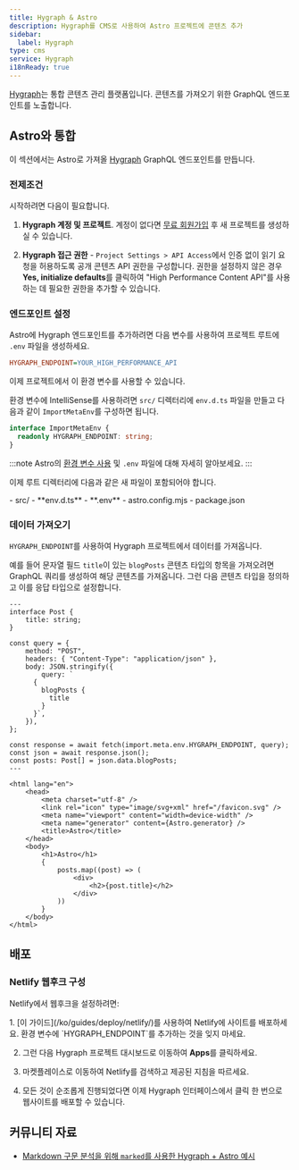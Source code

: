 ```yaml
---
title: Hygraph & Astro
description: Hygraph를 CMS로 사용하여 Astro 프로젝트에 콘텐츠 추가
sidebar:
  label: Hygraph
type: cms
service: Hygraph
i18nReady: true
---
```



[Hygraph](https://hygraph.com/)는 통합 콘텐츠 관리 플랫폼입니다. 콘텐츠를 가져오기 위한 GraphQL 엔드포인트를 노출합니다.

## Astro와 통합

이 섹션에서는 Astro로 가져올 [Hygraph](https://hygraph.com/) GraphQL 엔드포인트를 만듭니다.

### 전제조건

시작하려면 다음이 필요합니다.

1. **Hygraph 계정 및 프로젝트**. 계정이 없다면 [무료 회원가입](https://app.hygraph.com/signup) 후 새 프로젝트를 생성하실 수 있습니다.

2. **Hygraph 접근 권한** - `Project Settings > API Access`에서 인증 없이 읽기 요청을 허용하도록 공개 콘텐츠 API 권한을 구성합니다. 권한을 설정하지 않은 경우 **Yes, initialize defaults**를 클릭하여 "High Performance Content API"를 사용하는 데 필요한 권한을 추가할 수 있습니다.

### 엔드포인트 설정

Astro에 Hygraph 엔드포인트를 추가하려면 다음 변수를 사용하여 프로젝트 루트에 `.env` 파일을 생성하세요.

```ini title=".env"
HYGRAPH_ENDPOINT=YOUR_HIGH_PERFORMANCE_API
```

이제 프로젝트에서 이 환경 변수를 사용할 수 있습니다.

환경 변수에 IntelliSense를 사용하려면 `src/` 디렉터리에 `env.d.ts` 파일을 만들고 다음과 같이 `ImportMetaEnv`를 구성하면 됩니다.

```ts title="src/env.d.ts"
interface ImportMetaEnv {
  readonly HYGRAPH_ENDPOINT: string;
}
```

:::note
Astro의 [환경 변수 사용](/ko/guides/environment-variables/) 및 `.env` 파일에 대해 자세히 알아보세요.
:::

이제 루트 디렉터리에 다음과 같은 새 파일이 포함되어야 합니다.

<FileTree title="Project Structure">
- src/
  - **env.d.ts**
- **.env**
- astro.config.mjs
- package.json
</FileTree>

### 데이터 가져오기

`HYGRAPH_ENDPOINT`를 사용하여 Hygraph 프로젝트에서 데이터를 가져옵니다.

예를 들어 문자열 필드 `title`이 있는 `blogPosts` 콘텐츠 타입의 항목을 가져오려면 GraphQL 쿼리를 생성하여 해당 콘텐츠를 가져옵니다. 그런 다음 콘텐츠 타입을 정의하고 이를 응답 타입으로 설정합니다.

```astro title="src/pages/index.astro"
---
interface Post {
	title: string;
}

const query = {
	method: "POST",
	headers: { "Content-Type": "application/json" },
	body: JSON.stringify({
		query: `
      {
        blogPosts {
          title
        }
      }`,
	}),
};

const response = await fetch(import.meta.env.HYGRAPH_ENDPOINT, query);
const json = await response.json();
const posts: Post[] = json.data.blogPosts;
---

<html lang="en">
	<head>
		<meta charset="utf-8" />
		<link rel="icon" type="image/svg+xml" href="/favicon.svg" />
		<meta name="viewport" content="width=device-width" />
		<meta name="generator" content={Astro.generator} />
		<title>Astro</title>
	</head>
	<body>
		<h1>Astro</h1>
		{
			posts.map((post) => (
				<div>
					<h2>{post.title}</h2>
				</div>
			))
		}
	</body>
</html>
```

## 배포

### Netlify 웹후크 구성

Netlify에서 웹후크을 설정하려면:

<Steps>
1. [이 가이드](/ko/guides/deploy/netlify/)를 사용하여 Netlify에 사이트를 배포하세요. 환경 변수에 `HYGRAPH_ENDPOINT`를 추가하는 것을 잊지 마세요.

2. 그런 다음 Hygraph 프로젝트 대시보드로 이동하여 **Apps**를 클릭하세요.

3. 마켓플레이스로 이동하여 Netlify를 검색하고 제공된 지침을 따르세요.

4. 모든 것이 순조롭게 진행되었다면 이제 Hygraph 인터페이스에서 클릭 한 번으로 웹사이트를 배포할 수 있습니다.
</Steps>

## 커뮤니티 자료

- [Markdown 구문 분석을 위해 `marked`를 사용한 Hygraph + Astro 예시](https://github.com/camunoz2/example-astrowithhygraph)
